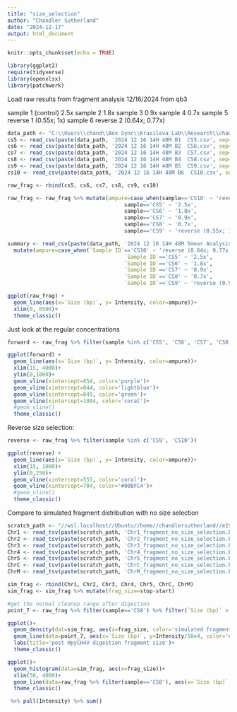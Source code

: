 ```yaml
---
title: "size_selection"
author: "Chandler Sutherland"
date: "2024-12-17"
output: html_document
---
```


```r
knitr::opts_chunk$set(echo = TRUE)
```


```r
library(ggplot2)
require(tidyverse)
library(openxlsx)
library(patchwork)
```
Load raw results from fragment analysis 12/16/2024 from qb3

sample 1 (control)	2.5x
sample 2	1.8x
sample 3	0.9x
sample 4	0.7x
sample 5	reverse 1 (0.55x; 1x)
sample 6	reverse 2 (0.64x; 0.77x)
```r
data_path <- "C:\\Users\\chand\\Box Sync\\Krasileva_Lab\\Research\\chandler\\Krasileva Lab\\E19\\fragment analysis\\20241216 raw files\\"
cs5 <- read_csv(paste(data_path, '2024 12 16 14H 48M B1  CS5.csv', sep='')) %>% mutate(sample='CS5')
cs6 <- read_csv(paste(data_path, '2024 12 16 14H 48M B2  CS6.csv', sep='')) %>% mutate(sample='CS6')
cs7 <- read_csv(paste(data_path, '2024 12 16 14H 48M B3  CS7.csv', sep='')) %>% mutate(sample='CS7')
cs8 <- read_csv(paste(data_path, '2024 12 16 14H 48M B4  CS8.csv', sep='')) %>% mutate(sample='CS8')
cs9 <- read_csv(paste(data_path, '2024 12 16 14H 48M B5  CS9.csv', sep='')) %>% mutate(sample='CS9')
cs10 <- read_csv(paste(data_path, '2024 12 16 14H 48M B6  CS10.csv', sep='')) %>% mutate(sample='CS10')

raw_frag <- rbind(cs5, cs6, cs7, cs8, cs9, cs10)

raw_frag <- raw_frag %>% mutate(ampure=case_when(sample=='CS10' ~ 'reverse (0.64x; 0.77x)', 
                                     sample=='CS5' ~ '2.5x', 
                                     sample=='CS6' ~ '1.8x', 
                                     sample=='CS7' ~ '0.9x', 
                                     sample=='CS8' ~ '0.7x', 
                                     sample=='CS9' ~ 'reverse (0.55x; 1x)'))

summary <- read_csv(paste(data_path, '2024 12 16 14H 48M Smear Analysis Result.csv', sep='')) %>% 
  mutate(ampure=case_when(`Sample ID`=='CS10' ~ 'reverse (0.64x; 0.77x)', 
                                     `Sample ID`=='CS5' ~ '2.5x', 
                                     `Sample ID`=='CS6' ~ '1.8x', 
                                     `Sample ID`=='CS7' ~ '0.9x', 
                                     `Sample ID`=='CS8' ~ '0.7x', 
                                     `Sample ID`=='CS9' ~ 'reverse (0.55x; 1x)'))
```

```r
ggplot(raw_frag) +
  geom_line(aes(x=`Size (bp)`, y= Intensity, color=ampure))+
  xlim(0, 6500)+
  theme_classic()
```

Just look at the regular concentrations 
```r
forward <- raw_frag %>% filter(sample %in% c('CS5', 'CS6', 'CS7', 'CS8'))

ggplot(forward) +
  geom_line(aes(x=`Size (bp)`, y= Intensity, color=ampure))+
  xlim(15, 4000)+
  ylim(0,1000)+
  geom_vline(xintercept=854, color='purple')+
  geom_vline(xintercept=844, color='lightblue')+
  geom_vline(xintercept=845, color='green')+
  geom_vline(xintercept=1004, color='coral')+
  #geom_vline()
  theme_classic()
```

Reverse size selection:
```r
reverse <- raw_frag %>% filter(sample %in% c('CS9', 'CS10'))

ggplot(reverse) +
  geom_line(aes(x=`Size (bp)`, y= Intensity, color=ampure))+
  xlim(15, 1000)+
  ylim(0,250)+
  geom_vline(xintercept=555, color='coral')+
  geom_vline(xintercept=704, color='#00BFC4')+
  #geom_vline()
  theme_classic()
```


Compare to simulated fragment distribution with no size selection 
```r
scratch_path <- "//wsl.localhost//Ubuntu//home//chandlersutherland//e19_scratch//"
Chr1 <- read_tsv(paste(scratch_path, 'Chr1_fragment_no_size_selection.bed', sep=''), col_names=c('Chr', 'start', 'stop', 'frag'))
Chr2 <- read_tsv(paste(scratch_path, 'Chr2_fragment_no_size_selection.bed', sep=''), col_names=c('Chr', 'start', 'stop', 'frag'))
Chr3 <- read_tsv(paste(scratch_path, 'Chr3_fragment_no_size_selection.bed', sep=''), col_names=c('Chr', 'start', 'stop', 'frag'))
Chr4 <- read_tsv(paste(scratch_path, 'Chr4_fragment_no_size_selection.bed', sep=''), col_names=c('Chr', 'start', 'stop', 'frag'))
Chr5 <- read_tsv(paste(scratch_path, 'Chr5_fragment_no_size_selection.bed', sep=''), col_names=c('Chr', 'start', 'stop', 'frag'))
ChrC <- read_tsv(paste(scratch_path, 'ChrC_fragment_no_size_selection.bed', sep=''), col_names=c('Chr', 'start', 'stop', 'frag'))
ChrM <- read_tsv(paste(scratch_path, 'ChrM_fragment_no_size_selection.bed', sep=''), col_names=c('Chr', 'start', 'stop', 'frag'))

sim_frag <- rbind(Chr1, Chr2, Chr3, Chr4, Chr5, ChrC, ChrM)
sim_frag <- sim_frag %>% mutate(frag_size=stop-start)
```

```r
#get the normal cleanup range after digestion 
point_7 <- raw_frag %>% filter(sample=='CS8') %>% filter(`Size (bp)` > 15) %>% filter(`Size (bp)` < 4000)

ggplot()+
  geom_density(dat=sim_frag, aes(x=frag_size, color='simulated fragment distribution'))+
  geom_line(data=point_7, aes(x=`Size (bp)`, y=Intensity/50e4, color='empirical fragment distribution'))+
  labs(title='post HpyCH4V digestion fragment size')+
  theme_classic()

ggplot()+
  geom_histogram(data=sim_frag, aes(x=frag_size))+
  xlim(50, 4000)+
  geom_line(data=raw_frag %>% filter(sample=='CS8'), aes(x=`Size (bp)`, y=Intensity*100))+
  theme_classic()

 %>% pull(Intensity) %>% sum()
```


